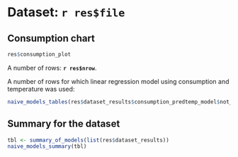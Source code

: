 # Dataset: `r res$file`

## Consumption chart

```r
res$consumption_plot
```

A number of rows: **`r res$nrow`**.

A number of rows for which linear regression model using consumption and temperature was used:

```r
naive_models_tables(res$dataset_results$consumption_predtemp_model$not_na_values)
```

## Summary for the dataset

```r
tbl <- summary_of_models(list(res$dataset_results))
naive_models_summary(tbl)
```
